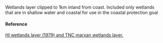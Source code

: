 Wetlands layer clipped to 1km inland from coast. Included only wetlands that are in shallow water and coastal for use in the coastal protection goal

#### Reference

[HI wetlands layer (1979) and TNC marxan wetlands layer.](NA)